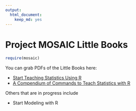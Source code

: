 ```yaml
---
output:
  html_document:
    keep_md: yes
---
```

Project MOSAIC Little Books
===============

```r
require(mosaic)
```

You can grab PDFs of the Little Books here:

 * [Start Teaching Statistics Using R](Starting/MOSAIC-StartTeaching.pdf)
 * [A Compendium of Commands to Teach Statistics with R](Compendium/MOSAIC-Compendium.pdf)

Others that are in progress include
 
 * Start Modeling with R

